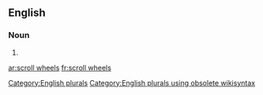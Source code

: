 
==English==

===Noun===
{{head|en}}

# {{plural of|scroll wheel}}

[[Category:English plurals]][[Category:English plurals using obsolete wikisyntax]]

[[ar:scroll wheels]]
[[fr:scroll wheels]]